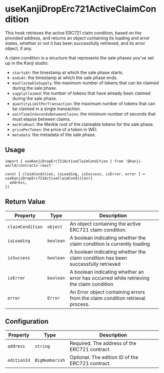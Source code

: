 # useKanjiDropErc721ActiveClaimCondition

This hook retrieves the active ERC721 claim condition, based on the provided address, and returns an object containing its loading and error states, whether or not it has been successfully retrieved, and its error object, if any.

A claim condition is a structure that represents the sale phases you've set up in the Kanji studio:
- `startsAt`: the timestamp at which the sale phase starts.
- `endsAt`: the timestamp at which the sale phase ends.
- `maxClaimableSupply`: the maximum number of tokens that can be claimed during the sale phase.
- `supplyClaimed`: the number of tokens that have already been claimed during the sale phase.
- `quantityLimitPerTransaction`: the maximum number of tokens that can be claimed in a single transaction.
- `waitTimeInSecondsBetweenClaims`: the minimum number of seconds that must elapse between claims.
- `merkleRoot`: the Merkle root of the claimable tokens for the sale phase.
- `pricePerToken`: the price of a token in WEI.
- `metadata`: the metadata of the sale phase.

## Usage

```tsx
import { useKanjiDropErc721ActiveClaimCondition } from '@kanji-world/contracts-react'

const { claimCondition, isLoading, isSuccess, isError, error } = useKanjiDropErc721ActiveClaimCondition({
  address,
})
```


## Return Value

| Property        | Type      | Description                                       |
| --------------- | --------- | ------------------------------------------------- |
| `claimCondition` | `object`  | An object containing the active ERC721 claim condition. |
| `isLoading`     | `boolean` | A boolean indicating whether the claim condition is currently loading|
| `isSuccess`     | `boolean` | A boolean indicating whether the claim condition has been successfully retrieved|
| `isError`       | `boolean` | A boolean indicating whether an error has occurred while retrieving the claim condition |
| `error`         | `Error`   | An Error object containing errors from the claim condition retrieval process. |


## Configuration

| Property       | Type                                                      | Description                                                |
| ---------------| --------------------------------------------------------- | -------------------------------------------------- |
| `address`      | `string`                                                  | Required. The address of the ERC721 contract |
| `editionId`    | `BigNumberish`                                            | Optional. The edition ID of the ERC721 contract. |

